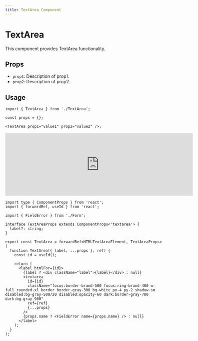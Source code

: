 ```yaml
---
title: TextArea Component
---
```


# TextArea

This component provides TextArea functionality.

## Props

- `prop1`: Description of prop1.
- `prop2`: Description of prop2.

## Usage

```tsx
import { TextArea } from './TextArea';

const props = {};

<TextArea prop1="value1" prop2="value2" />;
```

<iframe src="https://example.com" width="600" height="200" frameborder="0"></iframe>


```tsx
import type { ComponentProps } from 'react';
import { forwardRef, useId } from 'react';

import { FieldError } from './Form';

interface TextAreaProps extends ComponentProps<'textarea'> {
  label?: string;
}

export const TextArea = forwardRef<HTMLTextAreaElement, TextAreaProps>(
  function TextArea({ label, ...props }, ref) {
    const id = useId();

    return (
      <label htmlFor={id}>
        {label ? <div className="label">{label}</div> : null}
        <textarea
          id={id}
          className="focus:border-brand-500 focus:ring-brand-400 w-full rounded-xl border border-gray-300 bg-white px-4 py-2 shadow-sm disabled:bg-gray-500/20 disabled:opacity-60 dark:border-gray-700 dark:bg-gray-900"
          ref={ref}
          {...props}
        />
        {props.name ? <FieldError name={props.name} /> : null}
      </label>
    );
  }
);

```